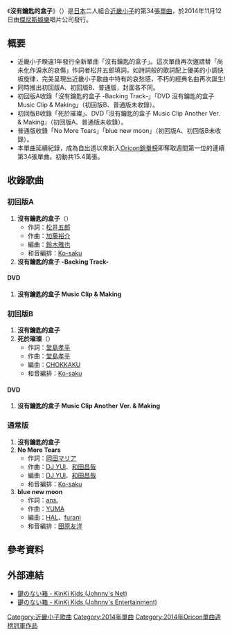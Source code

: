{{Infobox song
| name       = 沒有鑰匙的盒子
| type       = single
<!-- 未知參數值 | type       = ep -->
| artist     = [[KinKi_Kids|KinKi Kids]]
| cover      = 
| released   = 2014年11月12日
| recorded   = 
| genre      = J-POP
| length     = 9分05秒（初回盤A）<br/>9分（初回盤B）<br/>13分37秒（通常盤）
| label      = [[傑尼斯娛樂|傑尼斯娛樂]]
| writer     = [[松井五郎|松井五郎]]（作詞）<br/>加藤裕介（作曲）
| producer   = [[KinKi_Kids|KinKi Kids]]
| certification = *金（唱片，[[日本唱片協會|日本唱片協會]]）<ref name="riaj">[http://www.riaj.or.jp/data/others/gold/201411.html 一般社団法人 日本唱片協會｜各種統計]</ref>
| chart_position = *週間第1位（[[Oricon_Chart|Oricon]]）<ref name="oricon">[http://www.oricon.co.jp/news/2044685/full/ 【オリコン】KinKi Kids、ギネス&オリコン歴代1位記録W更新 ]  Oricon - 2014年11月18日</ref>
*2014年11月月間第4位（Oricon）<ref>[http://www.oricon.co.jp/rank/js/m/2014-11/  2014年11月度月間ランキング] Oricon - 2015年2月5日</ref>
*2014年度年間第40位（Oricon）<ref>[http://www.oricon.co.jp/special/47530/3/ 【オリコン】2014年度年間ランキング26位〜50位] Oricon - 2015年2月5日</ref>
| prev_title = [[尚未化作淚水的哀傷/戀情雖美終將凋零|尚未化作淚水的哀傷/戀情雖美終將凋零]]
| prev_year  = 2013
| next_title = [[若懷抱夢想有時也會受傷|若懷抱夢想有時也會受傷]]
| next_year  = 2015
}}
《'''沒有鑰匙的盒子'''》（{{lang-ja|鍵のない箱}}）是[[日本|日本]]二人組合[[近畿小子|近畿小子]]的第34張[[單曲|單曲]]，於2014年11月12日由[[傑尼斯娛樂|傑尼斯娛樂]]唱片公司發行。

== 概要 ==
* 近畿小子睽違1年發行全新單曲「沒有鑰匙的盒子」。這次單曲再次邀請替「尚未化作淚水的哀傷」作詞者松井五郎填詞，如詩詞般的歌詞配上優美的小調快板旋律，完美呈現出近畿小子歌曲中特有的哀愁感，不朽的經典名曲再次誕生!
* 同時推出初回版A、初回版B、普通版，封面各不同。
* 初回版A收錄「沒有鑰匙的盒子 -Backing Track-」｢DVD 沒有鑰匙的盒子 Music Clip & Making」（初回版B、普通版未收錄）。
* 初回版B收錄「死於璀璨」、DVD ｢沒有鑰匙的盒子 Music Clip Another Ver. & Making」（初回版A、普通版未收錄）。
* 普通版收錄「No More Tears」「blue new moon」（初回版A、初回版B未收錄）。
* 本單曲延續紀錄，成為自出道以來新入[[Oricon銷量榜|Oricon銷量榜]]即奪取週間第一位的連續第34張單曲。初動共15.4萬張。

== 收錄歌曲 ==
=== 初回版A ===
# '''沒有鑰匙的盒子'''（{{lang|ja|鍵のない箱}}）
#*作詞：[[松井五郎|松井五郎]]
#*作曲：[[加藤裕介|加藤裕介]]
#*編曲：[[鈴木雅也|鈴木雅也]]
#*和音編排：[[Ko-saku|Ko-saku]]
# '''沒有鑰匙的盒子 -Backing Track-'''

==== DVD ====
# '''沒有鑰匙的盒子 Music Clip & Making'''

=== 初回版B ===
# '''沒有鑰匙的盒子'''
# '''死於璀璨'''（{{lang|ja|キラメキニシス}}）
#*作詞：[[堂島孝平|堂島孝平]]
#*作曲：[[堂島孝平|堂島孝平]]
#*編曲：[[CHOKKAKU|CHOKKAKU]]
#*和音編排：[[Ko-saku|Ko-saku]]

==== DVD ====
# '''沒有鑰匙的盒子 Music Clip Another Ver. & Making'''

=== 通常版 ===
# '''沒有鑰匙的盒子'''
# '''No More Tears'''
#*作詞：[[岡田マリア|岡田マリア]]
#*作曲：[[DJ_YUI|DJ YUI]]、[[和田昌哉|和田昌哉]]
#*編曲：[[DJ_YUI|DJ YUI]]、[[和田昌哉|和田昌哉]]
#*和音編排：[[Ko-saku|Ko-saku]]
# '''blue new moon'''
#*作詞：[[ans.|ans.]]
#*作曲：[[YUMA|YUMA]]
#*編曲：[[HAL|HAL]]、[[furani|furani]]
#*和音編排：[[田原友洋|田原友洋]]

== 參考資料 ==
{{Reflist}}

== 外部連結 ==
*[http://www.johnnys-net.jp/page?id=discoDetail&dataId=2344  鍵のない箱 - KinKi Kids (Johnny's Net)] {{Wayback|url=http://www.johnnys-net.jp/page?id=discoDetail&dataId=2344 |date=20160313043312 }}
*[https://www.jehp.jp/kinki_discography/article/1075 鍵のない箱 - KinKi Kids (Johnny's Entertainment)] {{Wayback|url=https://www.jehp.jp/kinki_discography/article/1075 |date=20170928055757 }}

{{KinKi Kids}}
{{Oricon單曲週榜冠軍 (2014年)|2014年11月24日}}

{{DEFAULTSORT:Kagi No Nai Hako}}
[[Category:近畿小子歌曲|Category:近畿小子歌曲]]
[[Category:2014年單曲|Category:2014年單曲]]
[[Category:2014年Oricon單曲週榜冠軍作品|Category:2014年Oricon單曲週榜冠軍作品]]